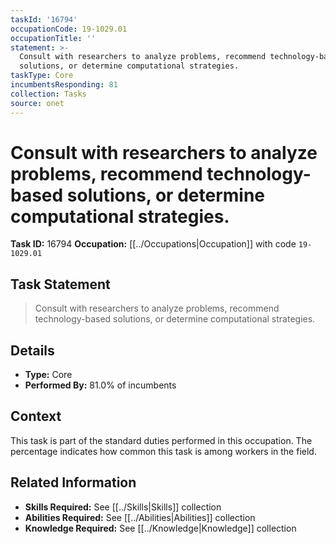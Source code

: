 ```yaml
---
taskId: '16794'
occupationCode: 19-1029.01
occupationTitle: ''
statement: >-
  Consult with researchers to analyze problems, recommend technology-based
  solutions, or determine computational strategies.
taskType: Core
incumbentsResponding: 81
collection: Tasks
source: onet
---
```

# Consult with researchers to analyze problems, recommend technology-based solutions, or determine computational strategies.

**Task ID:** 16794
**Occupation:** [[../Occupations|Occupation]] with code `19-1029.01`

## Task Statement

> Consult with researchers to analyze problems, recommend technology-based solutions, or determine computational strategies.

## Details

- **Type:** Core
- **Performed By:** 81.0% of incumbents

## Context

This task is part of the standard duties performed in this occupation. The percentage indicates how common this task is among workers in the field.

## Related Information

- **Skills Required:** See [[../Skills|Skills]] collection
- **Abilities Required:** See [[../Abilities|Abilities]] collection
- **Knowledge Required:** See [[../Knowledge|Knowledge]] collection
